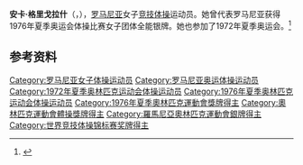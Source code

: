 {{NoteTA|G1=Sports}}
'''安卡·格里戈拉什'''（{{lang-ro|Anca Grigoraș}}，{{bd|1957年|11月8日||}}），[[罗马尼亚|罗马尼亚]]女子[[竞技体操|竞技体操]]运动员。她曾代表罗马尼亚获得1976年夏季奥运会体操比赛女子团体全能银牌。她也参加了1972年夏季奥运会。<ref>{{Cite web|title=Anca GRIGORAS|url=https://www.olympic.org/anca-grigoras|accessdate=2021-04-02|work=International Olympic Committee|archive-date=2019-08-11|archive-url=https://web.archive.org/web/20190811025355/https://www.olympic.org/anca-grigoras|dead-url=no}}</ref>

== 参考资料 ==
{{reflist}}

{{Authority control}}
{{DEFAULTSORT:Grigoraș, Anca}}
[[Category:罗马尼亚女子体操运动员|Category:罗马尼亚女子体操运动员]]
[[Category:罗马尼亚奥运体操运动员|Category:罗马尼亚奥运体操运动员]]
[[Category:1972年夏季奥林匹克运动会体操运动员|Category:1972年夏季奥林匹克运动会体操运动员]]
[[Category:1976年夏季奥林匹克运动会体操运动员|Category:1976年夏季奥林匹克运动会体操运动员]]
[[Category:1976年夏季奧林匹克運動會獎牌得主|Category:1976年夏季奧林匹克運動會獎牌得主]]
[[Category:奧林匹克運動會體操獎牌得主|Category:奧林匹克運動會體操獎牌得主]]
[[Category:羅馬尼亞奧林匹克運動會銀牌得主|Category:羅馬尼亞奧林匹克運動會銀牌得主]]
[[Category:世界竞技体操锦标赛奖牌得主|Category:世界竞技体操锦标赛奖牌得主]]